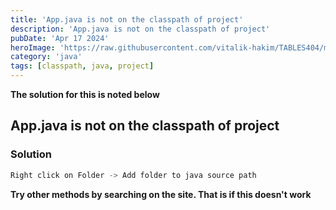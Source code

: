 ---
title: 'App.java is not on the classpath of project'
description: 'App.java is not on the classpath of project'
pubDate: 'Apr 17 2024'
heroImage: 'https://raw.githubusercontent.com/vitalik-hakim/TABLES404/main/error_b/java.png'
category: 'java'
tags: [classpath, java, project]
---

**The solution for this is noted below**

## App.java is not on the classpath of project

### Solution

```java
Right click on Folder -> Add folder to java source path
```
**Try other methods by searching on the site. That is if this doesn't work**
